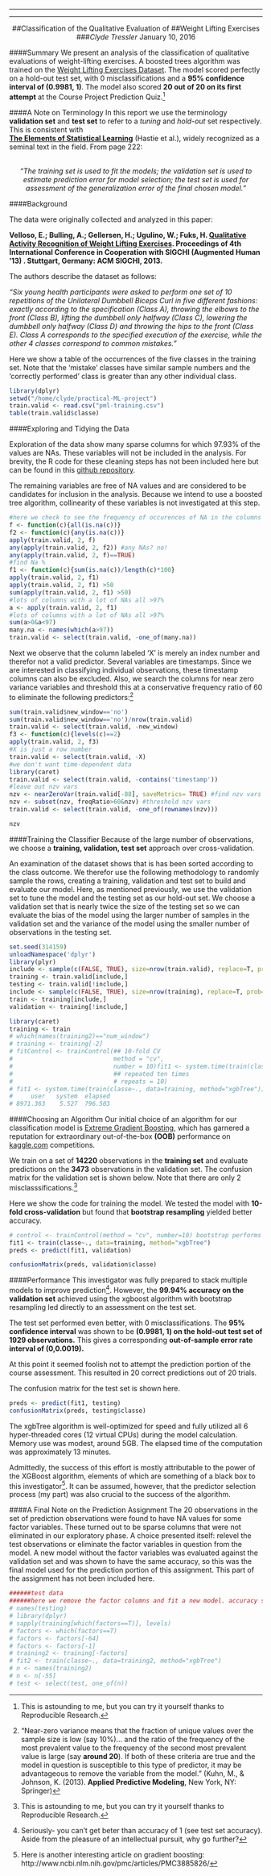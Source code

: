 
---


---
<div style="text-align:center;">
##Classification of the Qualitative Evaluation of
##Weight Lifting Exercises
###*Clyde Tressler*
January 10, 2016
</div>
####Summary
We present an analysis of the classification of qualitative evaluations of weight-lifting exercises. 
A boosted trees algorithm was trained on the [Weight Lifting Exercises Dataset](http://groupware.les.inf.puc-rio.br/har). The model scored perfectly on a hold-out test set, with 0 misclassifications and a **95% confidence interval of (0.9981, 1)**. The model also scored **20 out of 20 on its first attempt** at the Course Project Prediction Quiz.[^mynote1] 

[^mynote1]: This is astounding to me, but you can try it yourself thanks to Reproducible Research.

####A Note on Terminology
In this report we use the terminology **validation set** and **test set** to refer to a *tuning* and *hold-out* set respectively. 
This is consistent with </br> 
**[The Elements of Statistical Learning](http://statweb.stanford.edu/~tibs/ElemStatLearn/)** (Hastie et al.), widely recognized as a seminal text in the field. From page 222:
<div style="text-align:center;">
</br>
*"The training set is used to fit the models; the validation
set is used to estimate prediction error for model selection; the test set is
used for assessment of the generalization error of the final chosen model."*
</div>

####Background
<p>The data were originally collected and analyzed in this paper:</p>

**Velloso, E.; Bulling, A.; Gellersen, H.; Ugulino, W.; Fuks, H. [Qualitative Activity Recognition of Weight Lifting Exercises](http://groupware.les.inf.puc-rio.br/work.jsf?p1=11201). Proceedings of 4th International Conference in Cooperation with SIGCHI (Augmented Human '13) . Stuttgart, Germany: ACM SIGCHI, 2013.**

The authors describe the dataset as follows:

<div text-align="center">
<p>*"Six young health participants were asked to perform one set of 10 repetitions of the Unilateral Dumbbell Biceps Curl in five different fashions: exactly according to the specification (Class A), throwing the elbows to the front (Class B), lifting the dumbbell only halfway (Class C), lowering the dumbbell only halfway (Class D) and throwing the hips to the front (Class E). Class A corresponds to the specified execution of the exercise, while the other 4 classes correspond to common mistakes."*</p>
</div>
Here we show a table of the occurrences of the five classes in the training set. Note that the 'mistake' classes have similar sample numbers and the 'correctly performed' class is greater than any other individual class. 

```r
library(dplyr)
setwd("/home/clyde/practical-ML-project")
train.valid <- read.csv("pml-training.csv")
table(train.valid$classe)
```

####Exploring and Tidying the Data

Exploration of the data show many sparse columns for which 97.93% of the values are NAs. These variables will not be included in the analysis. For brevity, the R code for these cleaning steps has not been included here but can be found in this [github repository](https://github.com/amaglamatedclyde/practical-ML-project). 

The remaining variables are free of NA values and are considered to be candidates for inclusion in the analysis. Because we intend to use a boosted tree algorithm, collinearity of these variables is not investigated at this step.

```r
#here we check to see the frequency of occurences of NA in the columns as a percentage. 
f <- function(c){all(is.na(c))}
f2 <- function(c){any(is.na(c))}
apply(train.valid, 2, f)
any(apply(train.valid, 2, f2)) #any NAs? no!
any(apply(train.valid, 2, f)==TRUE)
#find Na %
f1 <- function(c){sum(is.na(c))/length(c)*100}
apply(train.valid, 2, f1)
apply(train.valid, 2, f1) >50
sum(apply(train.valid, 2, f1) >50)
#lots of columns with a lot of NAs all >97%
a <- apply(train.valid, 2, f1)
#lots of columns with a lot of NAs all >97%
sum(a>0&a<97)
many.na <- names(which(a>97))
train.valid <- select(train.valid, -one_of(many.na))
```

Next we observe that the column labeled 'X' is merely an index number and therefor not a valid predictor. Several variables are timestamps. Since we are interested in classifying individual observations, these timestamp columns can also be excluded. Also, we search the columns for near zero variance variables and threshold this at a conservative frequency ratio of 60 to eliminate the following predictors:[^mynote2]

[^mynote2]: "Near-zero variance means that the fraction of unique values over the sample size is low (say 10%)... and the ratio of the frequency of the most prevalent value to the frequency of the second most prevalent value is large (say **around 20**). If both of these criteria are true and the model in question is susceptible to this type of predictor, it may be advantageous to remove the variable from the model." (Kuhn, M., & Johnson, K. (2013). **Applied Predictive Modeling**, New York, NY: Springer)


```r
sum(train.valid$new_window=='no')
sum(train.valid$new_window=='no')/nrow(train.valid)
train.valid <- select(train.valid, -new_window)
f3 <- function(c){levels(c)==2}
apply(train.valid, 2, f3)
#X is just a row number
train.valid <- select(train.valid, -X)
#we don't want time-dependent data
library(caret)
train.valid <- select(train.valid, -contains('timestamp'))
#leave out nzv vars
nzv <- nearZeroVar(train.valid[-88], saveMetrics= TRUE) #find nzv vars
nzv <- subset(nzv, freqRatio>60&nzv) #threshold nzv vars
train.valid <- select(train.valid, -one_of(rownames(nzv)))
```

```r
nzv
```

####Training the Classifier
Because of the large number of observations, we choose a **training, validation, test set** approach over cross-validation.

An examination of the dataset shows that is has been sorted according to the class outcome. We therefor use the following methodology to randomly sample the rows, creating a training, validation and test set to build and evaluate our model. Here, as mentioned previously, we use the validation set to tune the model and the testing set as our hold-out set. We choose a validation set that is nearly twice the size of the testing set so we can evaluate the bias of the model using the larger number of samples in the validation set and the variance of the model using the smaller number of observations in the testing set.

```r
set.seed(314159)
unloadNamespace('dplyr')
library(plyr)
include <- sample(c(FALSE, TRUE), size=nrow(train.valid), replace=T, prob=c(0.1, 0.9))
training <- train.valid[include,]
testing <- train.valid[!include,]
include <- sample(c(FALSE, TRUE), size=nrow(training), replace=T, prob=c(0.2, 0.8))
train <- training[include,]
validation <- training[!include,]
```

```r
library(caret)
training <- train
# which(names(training2)=="num_window")
# training <- training[-2]
# fitControl <- trainControl(## 10-fold CV
#                            method = "cv",
#                            number = 10)fit1 <- system.time(train(classe~., data=training, method="xgbTree")) accuracy is lower
#                            ## repeated ten times
#                            # repeats = 10)
# fit1 <- system.time(train(classe~., data=training, method="xgbTree"))
#     user   system  elapsed 
# 8971.363    5.527  796.503
```
####Choosing an Algorithm
Our initial choice of an algorithm for our classification model is [Extreme Gradient Boosting](http://startup.ml/blog/xgboost), which has garnered a reputation for extraordinary out-of-the-box **(OOB)** performance on [kaggle.com](http://kaggle.com) competitions.

We train on a set of **14220** observations in the **training set** and evaluate predictions on the **3473** observations in the validation set. The confusion matrix for the validation set is shown below. Note that there are only 2 misclasssifications.[^mynote3]

[^mynote3]: This is astounding to me, but you can try it yourself thanks to Reproducible Research.

Here we show the code for training the model. We tested the model with **10-fold cross-validation** but found that **bootstrap resampling** yielded better accuracy.
```r
# control <- trainControl(method = "cv", number=10) bootstrap performs better
fit1 <- train(classe~., data=training, method="xgbTree")
preds <- predict(fit1, validation)
```

```r
confusionMatrix(preds, validation$classe)
```
####Performance
This investigator was fully prepared to stack multiple models to improve prediction[^mynote4]. However, the **99.94% accuracy on the validation set** achieved using the xgboost algorithm with bootstrap resampling led directly to an assessment on the test set. 

The test set performed even better, with 0 misclassifications. The **95% confidence interval** was shown to be **(0.9981, 1) on the hold-out test set of 1929 observations.** This gives a corresponding **out-of-sample error rate interval of (0,0.0019).**

At this point it seemed foolish not to attempt the prediction portion of the course assessment. This resulted in 20 correct predictions out of 20 trials.

[^mynote4]: Seriously- you can't get beter than accuracy of 1 (see test set accuracy). Aside from the pleasure of an intellectual pursuit, why go further? 

The confusion matrix for the test set is shown here.

```r
preds <- predict(fit1, testing)
confusionMatrix(preds, testing$classe)
```

The xgbTree algorithm is well-optimized for speed and fully utilized all 6 hyper-threaded cores (12 virtual CPUs) during the model calculation. Memory use was modest, around 5GB. The elapsed time of the computation was approximately 13 minutes.

Admittedly, the success of this effort is mostly attributable to the power of the XGBoost algorithm, elements of which are something of a black box to this investigator[^mynote5]. It can be assumed, however, that the predictor selection process (my part) was also crucial to the success of the algorithm.

[^mynote5]:Here is another interesting article on gradient boosting: http://www.ncbi.nlm.nih.gov/pmc/articles/PMC3885826/

####A Final Note on the Prediction Assignment
The 20 observations in the set of prediction observations were found to have NA values for some factor variables. These turned out to be sparse columns that were not eliminated in our exploratory phase. A choice presented itself: relevel the test observations or eliminate the factor variables in question from the model. A new model without the factor variables was evaluated against the validation set and was shown to have the same accuracy, so this was the final model used for the prediction portion of this assignment. This part of the assignment has not been included here.

```r
######test data
######here we remove the factor columns and fit a new model. accuracy stays the same
# names(testing)
# library(dplyr)
# sapply(training[which(factors==T)], levels)
# factors <- which(factors==T)
# factors <- factors[-64]
# factors <- factors[-1]
# training2 <- training[-factors]
# fit2 <- train(classe~., data=training2, method="xgbTree")
# n <- names(training2)
# n <- n[-55]
# test <- select(test, one_of(n))
```
